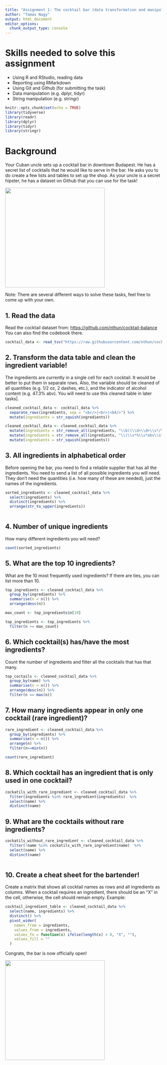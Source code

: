 ```yaml
---
title: "Assignment 1: The cocktail bar (data transformation and manipulation)"
author: "Tamas Nagy"
output: html_document
editor_options: 
  chunk_output_type: console
---
```


# Skills needed to solve this assignment

-   Using R and RStudio, reading data
-   Reporting using RMarkdown
-   Using Git and Github (for submitting the task)
-   Data manipulation (e.g. dplyr, tidyr)
-   String manipulation (e.g. stringr)

```r
knitr::opts_chunk$set(echo = TRUE)
library(tidyverse)
library(readr)
library(dplyr)
library(tidyr)
library(stringr)
```

# Background

Your Cuban uncle sets up a cocktail bar in downtown Budapest. He has a secret list of cocktails that he would like to serve in the bar. He asks you to do create a few lists and tables to set up the shop. As your uncle is a secret hipster, he has a dataset on Github that you can use for the task!

![](https://media1.tenor.com/images/57a519cffd0ad4693be3b9c94b211540/tenor.gif?itemid=5195211){width="320"}

Note: There are several different ways to solve these tasks, feel free to come up with your own.

## 1. Read the data

Read the cocktail dataset from: <https://github.com/nthun/cocktail-balance> You can also find the codebook there.

```r
cocktail_data <- read_tsv("https://raw.githubusercontent.com/nthun/cocktail-balance/master/cocktail_data.tsv")
```

## 2. Transform the data table and clean the ingredient variable!

The ingredients are currently in a single cell for each cocktail. It would be better to put them in separate rows. Also, the variable should be cleaned of all quantities (e.g. 1/2 oz, 2 dashes, etc.), and the indicator of alcohol content (e.g. 47.3% abv). You will need to use this cleaned table in later tasks|<b4/>.

```r
cleaned_cocktail_data <- cocktail_data %>% 
  separate_rows(ingredients, sep = "<br/>|<br>|<b4/>") %>%
  mutate(ingredients = str_squish(ingredients))

cleaned_cocktail_data <- cleaned_cocktail_data %>%
  mutate(ingredients = str_remove_all(ingredients, "\\b((\\d+\\d+\\s*/\\s*\\d+)|(\\d+\\s*/\\s*\\d+)|(\\d+\\s*\\.\\s*\\d+)|(\\d+))\\s*(oz|dashes|dash|ml|cl|tsp|tbsp)?\\s*\\b")) %>%
  mutate(ingredients = str_remove_all(ingredients, "\\(\\s*%\\s*abv\\s*\\)")) %>%
  mutate(ingredients = str_squish(ingredients))
```

## 3. All ingredients in alphabetical order

Before opening the bar, you need to find a reliable supplier that has all the ingredients. You need to send a list of all possible ingredients you will need. They don't need the quantities (i.e. how many of these are needed), just the names of the ingredients.

```r
sorted_ingredients <- cleaned_cocktail_data %>%
  select(ingredients) %>%
  distinct(ingredients) %>%
  arrange(str_to_upper(ingredients))
  
```

## 4. Number of unique ingredients

How many different ingredients you will need?

```r
count(sorted_ingredients)
```

## 5. What are the top 10 ingredients?

What are the 10 most frequently used ingredients? If there are ties, you can list more than 10.

```r

top_ingredients <- cleaned_cocktail_data %>%
  group_by(ingredients) %>%
  summarise(n = n()) %>%
  arrange(desc(n))

max_count <- top_ingredients$n[10]

top_ingredients <- top_ingredients %>%
  filter(n >= max_count)

```

## 6. Which cocktail(s) has/have the most ingredients?

Count the number of ingredients and filter all the cocktails that has that many.

```r

top_coctails <- cleaned_cocktail_data %>%
  group_by(name) %>%
  summarise(n = n()) %>%
  arrange(desc(n)) %>%
  filter(n == max(n))

```

## 7. How many ingredients appear in only one cocktail (rare ingredient)?

```r
rare_ingredient <- cleaned_cocktail_data %>%
  group_by(ingredients) %>%
  summarise(n = n()) %>%
  arrange(n) %>%
  filter(n==min(n))

count(rare_ingredient) 

```

## 8. Which cocktail has an ingredient that is only used in one cocktail?

```r

cockatils_with_rare_ingredient <- cleaned_cocktail_data %>%
  filter(ingredients %in% rare_ingredient$ingredients)  %>%
  select(name) %>%
  distinct(name)

```

## 9. What are the cocktails without rare ingredients?

```r

cockatils_without_rare_ingredient <- cleaned_cocktail_data %>%
  filter(!name %in% cockatils_with_rare_ingredient$name)  %>%
  select(name) %>%
  distinct(name)
  
```

## 10. Create a cheat sheet for the bartender!

Create a matrix that shows all cocktail names as rows and all ingredients as columns. When a cocktail requires an ingredient, there should be an "X" in the cell, otherwise, the cell should remain empty. Example:

```r

cocktail_ingredient_table <- cleaned_cocktail_data %>%
  select(name, ingredients) %>%
  distinct() %>%
  pivot_wider(
    names_from = ingredients,
    values_from = ingredients,
    values_fn = function(x) ifelse(length(x) > 0, "X", ""),
    values_fill = ""
  )


```


Congrats, the bar is now officially open!

![](https://i.pinimg.com/originals/4e/c1/0c/4ec10c9d32b2c7c28b4b638c7f809ec5.gif){width="320"}
